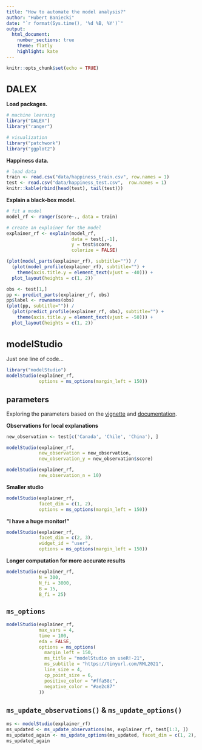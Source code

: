 ```yaml
---
title: "How to automate the model analysis?"
author: "Hubert Baniecki"
date: "`r format(Sys.time(), '%d %B, %Y')`"
output: 
  html_document:
    number_sections: true
    theme: flatly
    highlight: kate
---
```


<!-- STYLES FOR modelStudio -->
<style type="text/css">
<!-- .main-container { -->
<!--   max-width: 1200px; -->
<!-- } -->
.r2d3 {
  position: relative !important;
  left: -130px !important;
}

h1 {
  font-size: 24px;
}

h2 {
  font-size: 20px;
}

#user {
  left: -430px !important;
}
</style>


```r
knitr::opts_chunk$set(echo = TRUE)
```

# DALEX

**Load packages.**

```r
# machine learning
library("DALEX")
library("ranger")

# visualization 
library("patchwork")
library("ggplot2")
```

**Happiness data.**

```r
# load data
train <- read.csv("data/happiness_train.csv", row.names = 1)
test <- read.csv("data/happiness_test.csv",  row.names = 1)
knitr::kable(rbind(head(test), tail(test)))
```

**Explain a black-box model.**

```r
# fit a model
model_rf <- ranger(score~., data = train)

# create an explainer for the model
explainer_rf <- explain(model_rf,
                        data = test[,-1],
                        y = test$score,
                        colorize = FALSE)
```

```r
(plot(model_parts(explainer_rf), subtitle="")) /
  (plot(model_profile(explainer_rf), subtitle="") +
    theme(axis.title.y = element_text(vjust = -40))) +
  plot_layout(heights = c(1, 2))

obs <- test[1,]
pp <- predict_parts(explainer_rf, obs)
pp$label <- rownames(obs)
(plot(pp, subtitle="")) /
  (plot(predict_profile(explainer_rf, obs), subtitle="") +
    theme(axis.title.y = element_text(vjust = -50))) +
  plot_layout(heights = c(1, 2))
```

# modelStudio

Just one line of code...

```r
library("modelStudio")
modelStudio(explainer_rf,
            options = ms_options(margin_left = 150))
```

## parameters 

Exploring the parameters based on the [vignette](https://modelstudio.drwhy.ai/articles/ms-perks-features.html) and [documentation](https://modelstudio.drwhy.ai/reference/modelStudio.html).

**Observations for local explanations**

```r
new_observation <- test[c('Canada', 'Chile', 'China'), ]

modelStudio(explainer_rf,
            new_observation = new_observation,
            new_observation_y = new_observation$score)

modelStudio(explainer_rf,
            new_observation_n = 10)
```

**Smaller studio**

```r
modelStudio(explainer_rf,
            facet_dim = c(1, 2),
            options = ms_options(margin_left = 150))
```

**"I have a huge monitor!" **

```r
modelStudio(explainer_rf,
            facet_dim = c(2, 3),
            widget_id = "user",
            options = ms_options(margin_left = 150))
```

**Longer computation for more accurate results**

```r
modelStudio(explainer_rf,
            N = 300,
            N_fi = 3000,
            B = 15,
            B_fi = 25)
```

## `ms_options`

```r
modelStudio(explainer_rf,
            max_vars = 4,
            time = 100,
            eda = FALSE,
            options = ms_options(
              margin_left = 150,
              ms_title = "modelStudio on useR!-21",
              ms_subtitle = "https://tinyurl.com/RML2021",
              line_size = 4,
              cp_point_size = 6,
              positive_color = "#ffa58c",
              negative_color = "#ae2c87"
            ))
```

## `ms_update_observations()` &  `ms_update_options()`

```r
ms <- modelStudio(explainer_rf)
ms_updated <- ms_update_observations(ms, explainer_rf, test[1:3, ])
ms_updated_again <- ms_update_options(ms_updated, facet_dim = c(1, 2), margin_left = 150)
ms_updated_again
```
